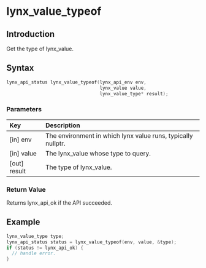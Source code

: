 # lynx_value_typeof

## Introduction

Get the type of lynx_value.

## Syntax

```c
lynx_api_status lynx_value_typeof(lynx_api_env env,
                                  lynx_value value,
                                  lynx_value_type* result); 
```

### Parameters

| Key           | Description                                                  |
|:--------------|:-------------------------------------------------------------|
| [in] env      | The environment in which lynx value runs, typically nullptr. |
| [in] value    | The lynx_value whose type to query.                          |
| [out] result  | The type of lynx_value.                                      |

### Return Value

Returns lynx_api_ok if the API succeeded.

## Example

```c
lynx_value_type type;
lynx_api_status status = lynx_value_typeof(env, value, &type);
if (status != lynx_api_ok) {
  // handle error.
}
```
